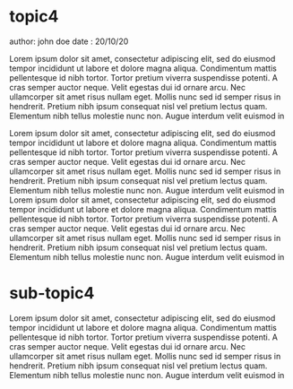 # topic4

author: john doe
date : 20/10/20

Lorem ipsum dolor sit amet, consectetur adipiscing elit, sed do eiusmod tempor incididunt ut labore et dolore magna aliqua. Condimentum mattis pellentesque id nibh tortor. Tortor pretium viverra suspendisse potenti. A cras semper auctor neque. Velit egestas dui id ornare arcu. Nec ullamcorper sit amet risus nullam eget. Mollis nunc sed id semper risus in hendrerit. Pretium nibh ipsum consequat nisl vel pretium lectus quam. Elementum nibh tellus molestie nunc non. Augue interdum velit euismod in

Lorem ipsum dolor sit amet, consectetur adipiscing elit, sed do eiusmod tempor incididunt ut labore et dolore magna aliqua. Condimentum mattis pellentesque id nibh tortor. Tortor pretium viverra suspendisse potenti. A cras semper auctor neque. Velit egestas dui id ornare arcu. Nec ullamcorper sit amet risus nullam eget. Mollis nunc sed id semper risus in hendrerit. Pretium nibh ipsum consequat nisl vel pretium lectus quam. Elementum nibh tellus molestie nunc non. Augue interdum velit euismod in Lorem ipsum dolor sit amet, consectetur adipiscing elit, sed do eiusmod tempor incididunt ut labore et dolore magna aliqua. Condimentum mattis pellentesque id nibh tortor. Tortor pretium viverra suspendisse potenti. A cras semper auctor neque. Velit egestas dui id ornare arcu. Nec ullamcorper sit amet risus nullam eget. Mollis nunc sed id semper risus in hendrerit. Pretium nibh ipsum consequat nisl vel pretium lectus quam. Elementum nibh tellus molestie nunc non. Augue interdum velit euismod in

# sub-topic4

Lorem ipsum dolor sit amet, consectetur adipiscing elit, sed do eiusmod tempor incididunt ut labore et dolore magna aliqua. Condimentum mattis pellentesque id nibh tortor. Tortor pretium viverra suspendisse potenti. A cras semper auctor neque. Velit egestas dui id ornare arcu. Nec ullamcorper sit amet risus nullam eget. Mollis nunc sed id semper risus in hendrerit. Pretium nibh ipsum consequat nisl vel pretium lectus quam. Elementum nibh tellus molestie nunc non. Augue interdum velit euismod in
